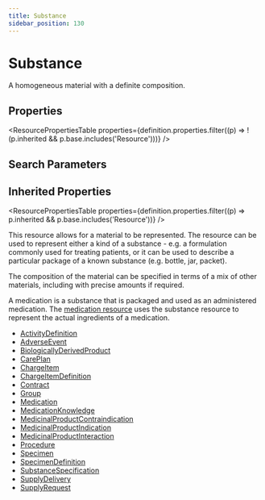 ```yaml
---
title: Substance
sidebar_position: 130
---
```


# Substance

A homogeneous material with a definite composition.

<Tabs queryString="section">
<TabItem value="schema" label="Schema" default>


## Properties


<ResourcePropertiesTable properties={definition.properties.filter((p) => !(p.inherited && p.base.includes('Resource')))} />

## Search Parameters

<SearchParamsTable searchParams={definition.searchParameters} />

## Inherited Properties

<ResourcePropertiesTable properties={definition.properties.filter((p) => p.inherited && p.base.includes('Resource'))} />

</TabItem>
  <TabItem value="usage" label="Usage">
    <div> <a name="scope"></a>   <p> This resource allows for a material to be represented. The resource can be used to represent either a kind of a  substance - e.g. a formulation commonly used for treating patients, or it can be used to describe a particular package of a known substance (e.g. bottle, jar, packet).  </p>   <p> The composition of the material can be specified in terms of a mix of other materials, including with precise amounts if required. </p> </div>
    </TabItem>
  <TabItem value="relationships" label="Relationships">
    <div>  <a name="bnr"></a>   <p> A medication is a substance that is packaged and used as an administered medication.  The <a href="/docs/api/fhir/resources/medication">medication resource</a> uses the substance resource to represent  the actual ingredients of a medication. </p>  </div>
    </TabItem>
  
  <TabItem value="referencedBy" label="Referenced By">
    <ul><li><a href="/docs/api/fhir/resources/activitydefinition">ActivityDefinition</a></li>
<li><a href="/docs/api/fhir/resources/adverseevent">AdverseEvent</a></li>
<li><a href="/docs/api/fhir/resources/biologicallyderivedproduct">BiologicallyDerivedProduct</a></li>
<li><a href="/docs/api/fhir/resources/careplan">CarePlan</a></li>
<li><a href="/docs/api/fhir/resources/chargeitem">ChargeItem</a></li>
<li><a href="/docs/api/fhir/resources/chargeitemdefinition">ChargeItemDefinition</a></li>
<li><a href="/docs/api/fhir/resources/contract">Contract</a></li>
<li><a href="/docs/api/fhir/resources/group">Group</a></li>
<li><a href="/docs/api/fhir/resources/medication">Medication</a></li>
<li><a href="/docs/api/fhir/resources/medicationknowledge">MedicationKnowledge</a></li>
<li><a href="/docs/api/fhir/resources/medicinalproductcontraindication">MedicinalProductContraindication</a></li>
<li><a href="/docs/api/fhir/resources/medicinalproductindication">MedicinalProductIndication</a></li>
<li><a href="/docs/api/fhir/resources/medicinalproductinteraction">MedicinalProductInteraction</a></li>
<li><a href="/docs/api/fhir/resources/procedure">Procedure</a></li>
<li><a href="/docs/api/fhir/resources/specimen">Specimen</a></li>
<li><a href="/docs/api/fhir/resources/specimendefinition">SpecimenDefinition</a></li>
<li><a href="/docs/api/fhir/resources/substancespecification">SubstanceSpecification</a></li>
<li><a href="/docs/api/fhir/resources/supplydelivery">SupplyDelivery</a></li>
<li><a href="/docs/api/fhir/resources/supplyrequest">SupplyRequest</a></li></ul>
    </TabItem>

</Tabs>
